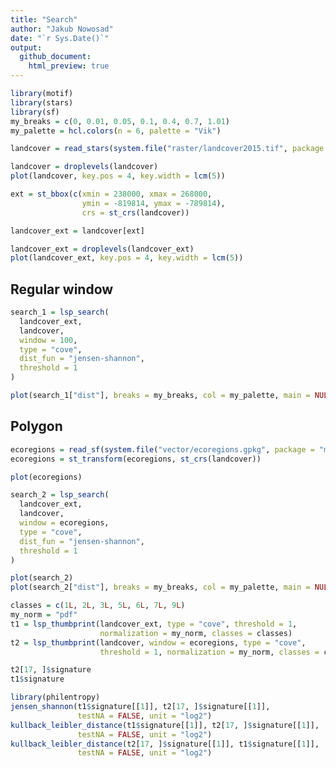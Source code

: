 ```yaml
---
title: "Search"
author: "Jakub Nowosad"
date: "`r Sys.Date()`"
output: 
  github_document:
    html_preview: true
---
```


```r
library(motif)
library(stars)
library(sf)
my_breaks = c(0, 0.01, 0.05, 0.1, 0.4, 0.7, 1.01)
my_palette = hcl.colors(n = 6, palette = "Vik")
```

```r
landcover = read_stars(system.file("raster/landcover2015.tif", package = "motif"))
```

```r
landcover = droplevels(landcover)
plot(landcover, key.pos = 4, key.width = lcm(5))
```

```r
ext = st_bbox(c(xmin = 238000, xmax = 268000,
                ymin = -819814, ymax = -789814),
                crs = st_crs(landcover))

landcover_ext = landcover[ext]
```

```r
landcover_ext = droplevels(landcover_ext)
plot(landcover_ext, key.pos = 4, key.width = lcm(5))
```

## Regular window

```r
search_1 = lsp_search(
  landcover_ext,
  landcover,
  window = 100,
  type = "cove",
  dist_fun = "jensen-shannon",
  threshold = 1
)
```

```r
plot(search_1["dist"], breaks = my_breaks, col = my_palette, main = NULL)
```

## Polygon

```r
ecoregions = read_sf(system.file("vector/ecoregions.gpkg", package = "motif"))
ecoregions = st_transform(ecoregions, st_crs(landcover))
```

```r
plot(ecoregions)
```

```r
search_2 = lsp_search(
  landcover_ext,
  landcover,
  window = ecoregions,
  type = "cove",
  dist_fun = "jensen-shannon",
  threshold = 1
)
```

```r
plot(search_2)
plot(search_2["dist"], breaks = my_breaks, col = my_palette, main = NULL)
```


```r
classes = c(1L, 2L, 3L, 5L, 6L, 7L, 9L)
my_norm = "pdf"
t1 = lsp_thumbprint(landcover_ext, type = "cove", threshold = 1, 
                    normalization = my_norm, classes = classes)
t2 = lsp_thumbprint(landcover, window = ecoregions, type = "cove",
                    threshold = 1, normalization = my_norm, classes = classes)

t2[17, ]$signature
t1$signature

library(philentropy)
jensen_shannon(t1$signature[[1]], t2[17, ]$signature[[1]],
               testNA = FALSE, unit = "log2")
kullback_leibler_distance(t1$signature[[1]], t2[17, ]$signature[[1]],
               testNA = FALSE, unit = "log2")
kullback_leibler_distance(t2[17, ]$signature[[1]], t1$signature[[1]],
               testNA = FALSE, unit = "log2")
```

